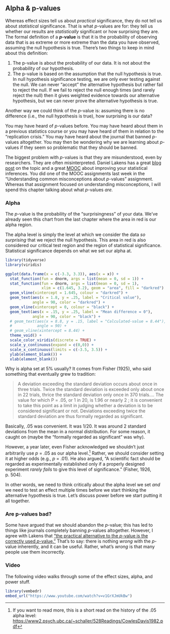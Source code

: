 ## Alpha & p-values

Whereas effect sizes tell us about *practical* significance, they do not tell us about *statistical* significance. That is what *p*-values are for: they tell us whether our results are *statistically* significant or how surprising they are. The formal definition of a ***p*****-value** is that it is the probability of observing data that is as extreme or more extreme than the data you have observed, assuming the null hypothesis is true. There's two things to keep in mind about this definition:

1.  The p-value is about the probability of our data. It is not about the probability of our hypothesis.
2.  The p-value is based on the assumption that the null hypothesis is true. In null hypothesis significance testing, we are only ever testing against the null. We can never "accept" the alternative hypothesis but rather fail to reject the null. If we fail to reject the null enough times (and rarely reject the null) then it gives weighted evidence towards our alternative hypothesis, but we can never prove the alternative hypothesis is true.

Another way we could think of the *p*-value is: assuming there is no difference (i.e., the null hypothesis is true), how surprising is our data?

You may have heard of *p*-values before. You may have heard about them in a previous statistics course or you may have heard of them in relation to the "replication crisis." You may have heard about the journal that banned *p*-values altogether. You may then be wondering why we are learning about *p*-values if they seem so problematic that they should be banned.

The biggest problem with *p*-values is that they are misunderstood, even by researchers. They are often misinterpreted. Daniel Lakens has a great [blog post](http://daniellakens.blogspot.com/2017/12/understanding-common-misconceptions.html) on the topic and a great [MOOC](https://www.coursera.org/learn/statistical-inferences) about improving your statistical inferences. You did one of the MOOC assignments last week in the "Understanding common misconceptions about *p*-values" assignment. Whereas that assignment focused on understanding misconceptions, I will spend this chapter talking about what *p*-values *are.*

### Alpha

The *p*-value is the probability of the "surprisingness" of your data. We've already seen this chart from the last chapter where the area in red is our alpha region.

The alpha level is simply the level at which we consider the data *so surprising* that we reject the null hypothesis. This area in red is also considered our critical test region and the region of statistical significance. Statistical significance depends on what we set our alpha at.

```r
library(tidyverse)
library(viridis)

ggplot(data.frame(x = c(-3.3, 3.3)), aes(x = x)) +
  stat_function(fun = dnorm, args = list(mean = 0, sd = 1)) +
  stat_function(fun = dnorm, args = list(mean = 0, sd = 1),
                xlim = c(1.645, 3.2), geom = "area", fill = "darkred") +
  geom_vline(xintercept = 1.645, colour = "darkred") + 
  geom_text(aes(x = 1.8, y = .25, label = "Critical value"), 
            angle = 90, color = "darkred") +
  geom_vline(xintercept = 0, colour = "black") +
  geom_text(aes(x = .15, y = .25, label = "Mean difference = 0"),
            angle = 90, color = "black") + 
  # geom_text(aes(x = 8.8, y = .15, label = "Calculated-value = 8.44"), 
  #           angle = 90) +
  # geom_vline(xintercept = 8.44) + 
  theme_void() +
  scale_color_viridis(discrete = TRUE) +
  scale_y_continuous(expand = c(0,0)) +
  scale_x_continuous(limits = c(-3.5, 3.5)) + 
  ylab(element_blank()) +
  xlab(element_blank())
```

Why is alpha set at 5% usually? It comes from Fisher (1925), who said something that eventually grew to tradition:

> A deviation exceeding the standard deviation occurs about once in three trials. Twice the standard deviation is exceeded only about once in 22 trials, thrice the standard deviation only once in 370 trials.... The value for which P = .05, or 1 in 20, is 1.96 or nearly 2 ; it is convenient to take this point as a limit in judging whether a deviation is to be considered significant or not. Deviations exceeding twice the standard deviation are thus formally regarded as significant.

Basically, .05 was convenient. It was 1/20. It was around 2 standard deviations from the mean in a normal distribution. For some reason, it caught on (maybe the "formally regarded as significant" was why).

However, a year later, even Fisher acknowledged we shouldn't just arbitrarily use *p* = .05 as our alpha level.[^1] Rather, we should consider setting it at higher odds (e.g., *p* = .01). He also argued, "A scientific fact should be regarded as experimentally established only if a properly designed experiment *rarely fails* to give this level of significance." (Fisher, 1926, p. 504).

[^1]: If you want to read more, this is a short read on the history of the .05 alpha level: <https://www2.psych.ubc.ca/~schaller/528Readings/CowlesDavis1982.pdf>

In other words, we need to think critically about the alpha level we set *and* we need to test an effect multiple times before we start thinking the alternative hypothesis is true. Let's discuss power before we start putting it all together.

### Are p-values bad?

Some have argued that we should abandon the *p*-value; this has led to things like journals completely banning *p*-values altogether. However, I agree with Lakens that ["the practical alternative to the *p*-value is the correctly used *p*-value."](https://psyarxiv.com/shm8v/) That's to say: there is nothing *wrong* with the *p*-value inherently, and it can be useful. Rather, what's *wrong* is that many people use them incorrectly.

### Video

The following video walks through some of the effect sizes, alpha, and power stuff.

```r
library(vembedr)
embed_url("https://www.youtube.com/watch?v=v1GrXJmUkBw")
```

